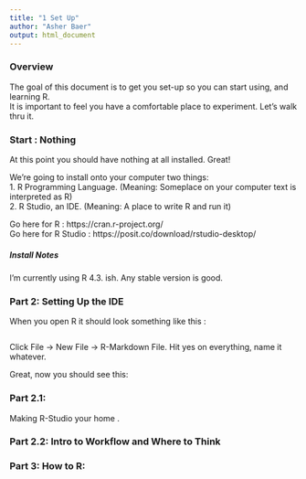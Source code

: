 ---
title: "1 Set Up"
author: "Asher Baer"
output: html_document
---

### Overview

The goal of this document is to get you set-up so you can start using, and learning R.\
It is important to feel you have a comfortable place to experiment. Let's walk thru it.

### Start : Nothing

At this point you should have nothing at all installed. Great!

We're going to install onto your computer two things:    
1. R Programming Language. (Meaning: Someplace on your computer text is interpreted as R)   
2. R Studio, an IDE. (Meaning: A place to write R and run it)   

Go here for R : https://cran.r-project.org/    
Go here for R Studio :   https://posit.co/download/rstudio-desktop/    

##### Install Notes    

I'm currently using R 4.3. ish. Any stable version is good.   

### Part 2: Setting Up the IDE

When you open R it should look something like this : 
```{r}

```

Click File -> New File -> R-Markdown File. 
Hit yes on everything, name it whatever. 

Great, now you should see this:


### Part 2.1:

Making R-Studio your home   .

### Part 2.2: Intro to Workflow and Where to Think


### Part 3: How to R:



